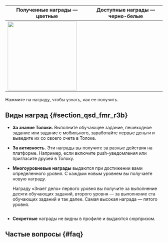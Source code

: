
Полученные награды — цветные | Доступные награды — черно-белые
----- | -----
<img src="https://tlkfrontprod.azureedge.net/portal-production/static/uploaded/images/1677847629264/1677847629264_original_svg.svg" width="220px" alt="" /> | <Image width="220px" imageId="1676449035619" alt="" />

Нажмите на награду, чтобы узнать, как ее получить.

## Виды наград {#section_qsd_fmr_r3b}

- **За знание Толоки.** Выполните обучающее задание, пешеходное задание или задание с мобильного, заработайте первые деньги и выведите их со своего счета в Толоке.

- **За активность.** Эти награды вы получите за разные действия на платформе. Например, если включите push-уведомления или пригласите друзей в Толоку.

- **Многоуровневые награды** выдаются при достижении вами определенного уровня. С каждым новым уровнем вы получаете новую награду.

    <Cut title="Пример">

    Награду «Знает дело» первого уровня вы получите за выполнение десяти обучающих заданий, второго уровня — за выполнение ста обучающих заданий и так далее. Самая высокая награда — пятого уровня.

    <Image width="700px" withBackground imageId="1677848464176" alt="" />

    </Cut>

- **Секретные** награды не видны в профиле и выдаются сюрпризом.

## Частые вопросы {#faq}

<FaqAchievementsCommon/>
